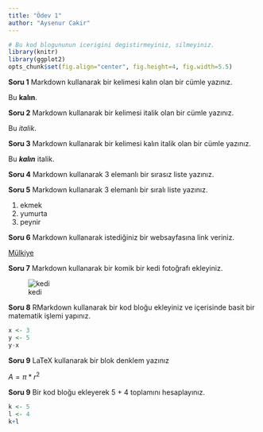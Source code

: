 ```yaml
---
title: "Ödev 1"
author: "Aysenur Cakir"
---
```


```r
# Bu kod blogununun icerigini degistirmeyiniz, silmeyiniz.
library(knitr)
library(ggplot2)
opts_chunk$set(fig.align="center", fig.height=4, fig.width=5.5)
```

**Soru 1** Markdown kullanarak bir kelimesi kalın olan bir cümle yazınız.

Bu **kalın**.

**Soru 2** Markdown kullanarak bir kelimesi italik olan bir cümle yazınız.

Bu _italik_.

**Soru 3** Markdown kullanarak bir kelimesi kalın italik olan bir cümle yazınız.

Bu **_kalın_** italik.

**Soru 4** Markdown kullanarak 3 elemanlı bir sırasız liste yazınız.



**Soru 5** Markdown kullanarak 3 elemanlı bir sıralı liste yazınız.

1. ekmek
2. yumurta
3. peynir

**Soru 6** Markdown kullanarak istediğiniz bir websayfasına link veriniz.

[Mülkiye](http://www.politics.ankara.edu.tr/)

**Soru 7** Markdown kullanarak bir komik bir kedi fotoğrafı ekleyiniz.

![kedi](https://cdn.evrimagaci.org/B2JCpcq1YNbbn9gRg1lD80nBHJg=/825x0/filters:format(webp)/evrimagaci.org%2Fpublic%2Fcontent_media%2Fee1b702dbed730ed8f7142c19aa33ab6.jpg)

**Soru 8** RMarkdown kullanarak bir kod bloğu ekleyiniz ve içerisinde basit bir matematik işlemi yapınız.

```r
x <- 3
y <- 5
y-x
```


**Soru 9** LaTeX kullanarak bir blok denklem yazınız


$A=\pi*r^{2}$


**Soru 9** Bir kod bloğu ekleyerek 5 + 4 toplamını hesaplayınız.

```r
k <- 5
l <- 4
k+l
```

